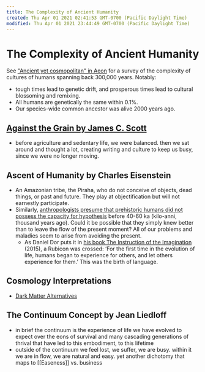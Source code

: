 ```yaml
---
title: The Complexity of Ancient Humanity
created: Thu Apr 01 2021 02:41:53 GMT-0700 (Pacific Daylight Time)
modified: Thu Apr 01 2021 23:44:49 GMT-0700 (Pacific Daylight Time)
---
```

# The Complexity of Ancient Humanity

See ["Ancient yet cosmopolitan" in Aeon](https://aeon.co/essays/the-modern-human-mind-evolved-further-and-farther-back?utm_source=Aeon+Newsletter&utm_campaign=12593de87d-EMAIL_CAMPAIGN_2020_06_18_01_59&utm_medium=email&utm_term=0_411a82e59d-12593de87d-70689989) for a survey of the complexity of cultures of humans spanning back 300,000 years. Notably:

- tough times lead to genetic drift, and prosperous times lead to cultural blossoming and remixing.
- All humans are genetically the same within 0.1%.
- Our species-wide common ancestor was alive 2000 years ago.

## [Against the Grain by James C. Scott](https://www.goodreads.com/book/show/34324534-against-the-grain)

- before agriculture and sedentary life, we were balanced. then we sat around and thought a lot, creating writing and culture to keep us busy, since we were no longer moving.

## Ascent of Humanity by Charles Eisenstein

- An Amazonian tribe, the Piraha, who do not conceive of objects, dead things, or past and future. They play at objectification but will not earnestly participate.
- Similarly, [anthropologists presume that prehistoric humans did not possess the capacity for hypothesis](https://psyche.co/ideas/our-greatest-invention-was-the-invention-of-invention-itself) before 40-60 ka (kilo-anni, thousand years ago). Could it be possible that they simply knew better than to leave the flow of the present moment? All of our problems and maladies seem to arise from avoiding the present.
  - As Daniel Dor puts it in [his book The Instruction of the Imagination](https://global.oup.com/academic/product/the-instruction-of-imagination-9780190256623?cc=gb&lang=en&) (2015), a Rubicon was crossed: ‘For the first time in the evolution of life, humans began to experience for others, and let others experience for them.’ This was the birth of language.

## Cosmology Interpretations

- [Dark Matter Alternatives](https://aeon.co/essays/why-its-time-to-take-alternatives-to-dark-matter-seriously)

## The Continuum Concept by Jean Liedloff

- in brief the continuum is the experience of life we have evolved to expect over the eons of survival and many cascading generations of thrival that have led to this embodiment, to this lifetime
- outside of the continuum we feel lost, we suffer, we are busy. within it we are in flow, we are natural and easy. yet another dichotomy that maps to [[Easeness]] vs. business
